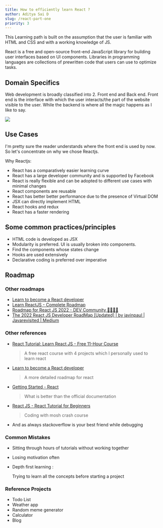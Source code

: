 ```yaml
---
title: How to efficiently learn React ?
author: Aditya Sai D
slug: /react-part-one
priority: 3
---
```


This Learning path is built on the assumption that the user is familiar with HTML and CSS and with a working knowledge of JS.

React is a free and open-source front-end JavaScript library for building user interfaces based on UI components. Libraries in programming languages are collections of prewritten code that users can use to optimize tasks.

## Domain Specifics

Web development is broadly classified into 2. Front end and Back end. Front end is the interface with which the user interacts/the part of the website visible to the user. While the backend is where all the magic happens as I like to say.

<img src="https://cdn.discordapp.com/attachments/792723261845667851/1055911137968914542/react.png" />

## Use Cases

I'm pretty sure the reader understands where the front end is used by now. So let's concentrate on why we chose Reactjs.

Why Reactjs:

- React has a comparatively easier learning curve
- React has a large developer community and is supported by Facebook
- React is really flexible and can be adopted to different use cases with minimal changes
- React components are reusable
- React has better better performance due to the presence of Virtual DOM
- JSX can directly implement HTML
- React hooks and redux
- React has a faster rendering

## Some common practices/principles

- HTML code is developed as JSX
- Modularity is preferred. UI is usually broken into components.
- Find the components whose states change
- Hooks are used extensively
- Declarative coding is preferred over imperative

## Roadmap

### Other roadmaps

- [Learn to become a React developer](https://roadmap.sh/react)
- [Learn ReactJS - Complete Roadmap](https://www.freecodecamp.org/news/react-fundamentals-for-beginners/)
- [Roadmap for React JS 2022 - DEV Community 👩‍💻👨‍💻](https://dev.to/digvijayjadhav98/roadmap-for-react-js-2022-4ccn)
- [The 2022 React JS Developer RoadMap [Updated] | by javinpaul | Javarevisited | Medium](https://medium.com/javarevisited/the-2019-react-js-developer-roadmap-9a8e290b8a56)

### Other references

- [React Tutorial: Learn React JS - Free 11-Hour Course](https://scrimba.com/learn/learnreact)
  > A free react course with 4 projects which I personally used to learn react
- [Learn to become a React developer](https://roadmap.sh/react)
  > A more detailed roadmap for react
- [Getting Started - React](https://reactjs.org/docs/getting-started.html)
  > What is better than the official documentation
- [React JS - React Tutorial for Beginners](https://www.youtube.com/watch?v=Ke90Tje7VS0)
  > Coding with mosh crash course
- And as always stackoverflow is your best friend while debugging

### Common Mistakes

- Sitting through hours of tutorials without working together
- Losing motivation often
- Depth first learning :

  Trying to learn all the concepts before starting a project

### Reference Projects

- Todo List
- Weather app
- Random meme generator
- Calculator
- Blog
